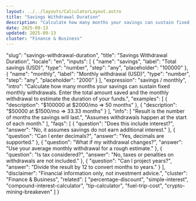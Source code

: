 ```yaml
---
layout: ../../layouts/CalculatorLayout.astro
title: "Savings Withdrawal Duration"
description: "Calculate how many months your savings can sustain fixed monthly withdrawals. Enter the total amount saved and the monthly withdrawal to estimate the duration of your funds."
date: 2025-09-13
updated: 2025-09-13
cluster: "Finance & Business"
---
```


  "slug": "savings-withdrawal-duration",
  "title": "Savings Withdrawal Duration",
  "locale": "en",
  "inputs": [
    {
      "name": "savings",
      "label": "Total savings (USD)",
      "type": "number",
      "step": "any",
      "placeholder": "100000"
    },
    {
      "name": "monthly",
      "label": "Monthly withdrawal (USD)",
      "type": "number",
      "step": "any",
      "placeholder": "2000"
    }
  ],
  "expression": "savings / monthly",
  "intro": "Calculate how many months your savings can sustain fixed monthly withdrawals. Enter the total amount saved and the monthly withdrawal to estimate the duration of your funds.",
  "examples": [
    {
      "description": "$100000 at $2000/mo ⇒ 50 months"
    },
    {
      "description": "$50000 at $1500/mo ⇒ 33.33 months"
    }
  ],
  "info": [
    "Result is the number of months the savings will last.",
    "Assumes withdrawals happen at the start of each month."
  ],
  "faqs": [
    {
      "question": "Does this include interest?",
      "answer": "No, it assumes savings do not earn additional interest."
    },
    {
      "question": "Can I enter decimals?",
      "answer": "Yes, decimals are supported."
    },
    {
      "question": "What if my withdrawal changes?",
      "answer": "Use your average monthly withdrawal for a rough estimate."
    },
    {
      "question": "Is tax considered?",
      "answer": "No, taxes or penalties on withdrawals are not included."
    },
    {
      "question": "Can I project years?",
      "answer": "Divide the result by 12 to convert months to years."
    }
  ],
  "disclaimer": "Financial information only, not investment advice.",
  "cluster": "Finance & Business",
  "related": [
    "percentage-discount",
    "simple-interest",
    "compound-interest-calculator",
    "tip-calculator",
    "fuel-trip-cost",
    "crypto-mining-breakeven"
  ]
}

<Calculator schema={schema} />
